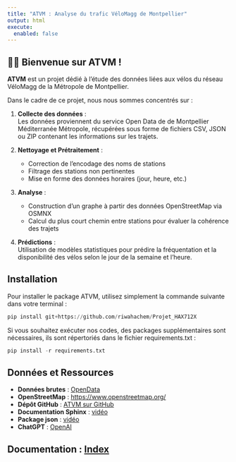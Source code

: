 ```yaml
---
title: "ATVM : Analyse du trafic VéloMagg de Montpellier"
output: html
execute:
  enabled: false
---
```


## 🚴‍♂️  Bienvenue sur **ATVM** !

**ATVM**  est un projet dédié à l’étude des données liées aux vélos du réseau VéloMagg de la Métropole de Montpellier. 

Dans le cadre de ce projet, nous nous sommes concentrés sur :  

1. **Collecte des données** :  
   Les données proviennent du service Open Data de de Montpellier Méditerranée Métropole, récupérées sous forme de fichiers CSV, JSON ou ZIP contenant les informations sur les trajets.

2. **Nettoyage et Prétraitement** :  
   - Correction de l’encodage des noms de stations
   - Filtrage des stations non pertinentes
   - Mise en forme des données horaires (jour, heure, etc.)

3. **Analyse** :  
   - Construction d’un graphe à partir des données OpenStreetMap via OSMNX
   - Calcul du plus court chemin entre stations pour évaluer la cohérence des trajets

4. **Prédictions** :  
   Utilisation de modèles statistiques pour prédire la fréquentation et la disponibilité des vélos selon le jour de la semaine et l’heure.


##  Installation

Pour installer le package ATVM, utilisez simplement la commande suivante dans votre terminal :  

```python
pip install git+https://github.com/riwahachem/Projet_HAX712X
```

Si vous souhaitez exécuter nos codes, des packages supplémentaires sont nécessaires, ils sont répertoriés dans le fichier requirements.txt :

```python
pip install -r requirements.txt
```

## Données et Ressources

- **Données brutes** : [OpenData](https://data.montpellier3m.fr)
- **OpenStreetMap** : [https://www.openstreetmap.org/](https://www.openstreetmap.org/)
- **Dépôt GitHub** : [ATVM sur GitHub](https://github.com/riwahachem/Projet_HAX712X)
- **Documentation Sphinx** : [vidéo](https://www.youtube.com/watch?v=BWIrhgCAae0&t=27s)  
- **Package json** : [vidéo](https://www.youtube.com/watch?v=gmfnN-dSVHM)
- **ChatGPT** : [OpenAI](https://chatgpt.com)

## Documentation : [Index](docs/_build/html/index.html)